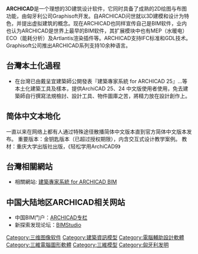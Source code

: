 {{Expand |time=2009-12-19T11:28:09+00:00 }}
{{Unreferenced |time=2009-12-19T11:28:09+00:00 }}
{{Infobox Software
|name = ARCHICAD
|logo = 
|screenshot = 
|caption = 
|author = 
|developer = [[Graphisoft|Graphisoft]]
|released = 
|latest release version = v24
|latest release date = 2020年
|latest preview version = 
|latest preview date = 
|operating system = <poem>Windows® 10(64-bit)
Windows® 7 (32-bit & 64-bit)
Windows® XP (64-bit)*
Windows® Vista (32-bit & 64-bit)*
Mac OS X 10.7 Lion
Mac OS X 10.6 Snow Leopard*</poem>
|language = 
|genre = [[计算机辅助设计CAD|计算机辅助设计CAD]]软件
|license = [[商业授权&教育授权|商业授权&教育授权]]
|website = [http://www.graphisoft.com/官方网站], [http://www.graphisoft.cn/ 简体中文网站]
}}

'''ARCHICAD'''是一个理想的3D建筑设计软件，它同时具备了成熟的2D绘图与布图功能，由匈牙利公司Graphisoft开发。自ARCHICAD问世就以3D建模和设计为特色，并提出虚拟建筑的概念。现在ARCHICAD也同样宣传自己是BIM软件，业内也认为ARCHICAD是世界上最早的BIM软件，其扩展模块中也有MEP（水暖电）ECO（能耗分析）及Artlantis渲染插件等。ARCHICAD支持IFC标准和GDL技术。Graphisoft公司推出ARCHICAD系列支持10余种语言。

==台灣本土化過程==
*在台灣已由戴呈宜建築師公開發表『建築專家系統 for ARCHICAD 25』...等本土化建築工具及樣本，提供ArchiCAD 25、24 中文版使用者使用，免去建築師自行撰寫法規檢討、設計工具、物件圖庫之苦，將精力放在設計創作上。

==简体中文本地化==
一直以来在网络上都有人通过特殊途径散播简体中文版本直到官方简体中文版本发布。
重要版本：金钥匙版本（已超过授权期限），内含交互式设计教学案例。
教材：重庆大学出版社出版，《轻松学用ArchiCAD9》

==台灣相關網站==
*相關網站: [https://sites.google.com/view/taigdlstudio/home 建築專家系統 for ARCHICAD BIM]

==中国大陆地区ARCHICAD相关网站==
*中国BIM门户：[https://web.archive.org/web/20130119190442/http://www.chinabim.com/archicad/ ARCHICAD][https://web.archive.org/web/20130119190442/http://www.chinabim.com/archicad/ 专栏]
*新探索发现论坛：[http://www.bimst.com BIMStudio]{{Wayback|url=http://www.bimst.com/ |date=20190625144100 }}

{{CAD軟體}}

[[Category:三维图像软件|Category:三维图像软件]]
[[Category:建築資訊模型|Category:建築資訊模型]]
[[Category:電腦輔助設計軟體|Category:電腦輔助設計軟體]]
[[Category:三維電腦圖形軟體|Category:三維電腦圖形軟體]]
[[Category:三維模型|Category:三維模型]]
[[Category:匈牙利发明|Category:匈牙利发明]]